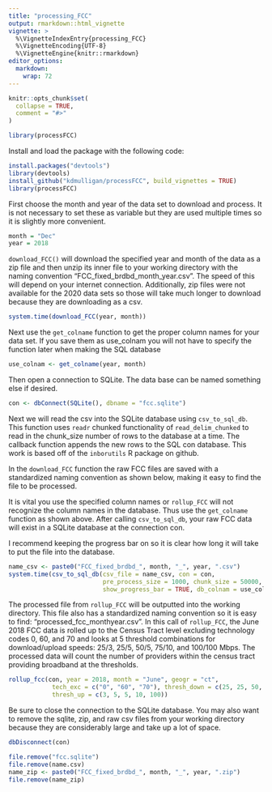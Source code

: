 ```yaml
---
title: "processing_FCC"
output: rmarkdown::html_vignette
vignette: >
  %\VignetteIndexEntry{processing_FCC}
  %\VignetteEncoding{UTF-8}
  %\VignetteEngine{knitr::rmarkdown}
editor_options: 
  markdown: 
    wrap: 72
---
```


```r
knitr::opts_chunk$set(
  collapse = TRUE,
  comment = "#>"
)
```

```r
library(processFCC)
```

Install and load the package with the following code:

```r
install.packages("devtools")
library(devtools)
install_github("kdmulligan/processFCC", build_vignettes = TRUE)
library(processFCC)
```

First choose the month and year of the data set to download and process.
It is not necessary to set these as variable but they are used multiple
times so it is slightly more convenient.

```r
month = "Dec"
year = 2018
```

`download_FCC()` will download the specified year and month of the data
as a zip file and then unzip its inner file to your working directory
with the naming convention "FCC_fixed_brdbd_month_year.csv". The speed
of this will depend on your internet connection. Additionally, zip files
were not available for the 2020 data sets so those will take much longer
to download because they are downloading as a csv.

```r
system.time(download_FCC(year, month))
```

Next use the `get_colname` function to get the proper column names for
your data set. If you save them as use_colnam you will not have to
specify the function later when making the SQL database

```r
use_colnam <- get_colname(year, month)
```

Then open a connection to SQLite. The data base can be named something
else if desired.

```r
con <- dbConnect(SQLite(), dbname = "fcc.sqlite")
```

Next we will read the csv into the SQLite database using
`csv_to_sql_db`. This function uses `readr` chunked functionality of
`read_delim_chunked` to read in the chunk_size number of rows to the
database at a time. The callback function appends the new rows to the
SQL con database. This work is based off of the `inborutils` R package
on github.

In the `download_FCC` function the raw FCC files are saved with a
standardized naming convention as shown below, making it easy to find
the file to be processed.

It is vital you use the specified column names or `rollup_FCC` will not
recognize the column names in the database. Thus use the `get_colname`
function as shown above. After calling `csv_to_sql_db`, your raw FCC
data will exist in a SQLite database at the connection con.

I recommend keeping the progress bar on so it is clear how long it will
take to put the file into the database.

```r
name_csv <- paste0("FCC_fixed_brdbd_", month, "_", year, ".csv")
system.time(csv_to_sql_db(csv_file = name_csv, con = con, 
                          pre_process_size = 1000, chunk_size = 50000,
                          show_progress_bar = TRUE, db_colnam = use_colnam))
```

The processed file from `rollup_FCC` will be outputted into the working
directory. This file also has a standardized naming convention so it is
easy to find: "processed_fcc_monthyear.csv". In this call of
`rollup_FCC`, the June 2018 FCC data is rolled up to the Census Tract
level excluding technology codes 0, 60, and 70 and looks at 5 threshold
combinations for download/upload speeds: 25/3, 25/5, 50/5, 75/10, and
100/100 Mbps. The processed data will count the number of providers
within the census tract providing broadband at the thresholds.

```r
rollup_fcc(con, year = 2018, month = "June", geogr = "ct",
            tech_exc = c("0", "60", "70"), thresh_down = c(25, 25, 50, 75, 100),
            thresh_up = c(3, 5, 5, 10, 100))

```

Be sure to close the connection to the SQLite database. You may also
want to remove the sqlite, zip, and raw csv files from your working
directory because they are considerably large and take up a lot of
space.

```r
dbDisconnect(con)

file.remove("fcc.sqlite")
file.remove(name.csv)
name_zip <- paste0("FCC_fixed_brdbd_", month, "_", year, ".zip")
file.remove(name_zip)
```
